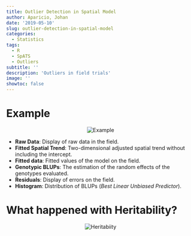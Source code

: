 ```yaml
---
title: Outlier Detection in Spatial Model
author: Aparicio, Johan
date: '2019-05-10'
slug: outlier-detection-in-spatial-model
categories:
  - Statistics
tags:
  - R
  - SpATS
  - Outliers
subtitle: ''
description: 'Outliers in field trials'
image: ''
showtoc: false
---
```




# Example

<center>
 <img src="/img_sta/Index_Pal15C_Irri.gif" alt="Example"> 
</center>



<ul>
<li><strong>Raw Data</strong>: Display of raw data in the field. </li>
<li><strong>Fitted Spatial Trend</strong>: Two-dimensional adjusted spatial trend without including the intercept. </li>
<li><strong>Fitted data</strong>: Fitted values of the model on the field.</li>
<li><strong>Genotypic BLUPs</strong>: The estimation of the random effects of the genotypes evaluated. </li>
<li><strong>Residuals</strong>: Display of errors on the field.</li>
<li><strong>Histogram</strong>: Distribution of BLUPs (*Best Linear Unbiased Predictor*).</li>
</ul>


# What happened with Heritability?


<center>
 <img src="/img_sta/Heritability.gif" alt="Heritabiity"> 
</center>


    
    